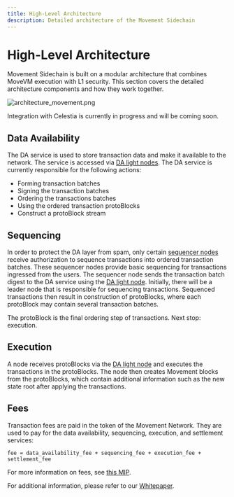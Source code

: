 ```yaml
---
title: High-Level Architecture
description: Detailed architecture of the Movement Sidechain
---
```


# High-Level Architecture

Movement Sidechain is built on a modular architecture that combines MoveVM execution with L1 security. This section covers the detailed architecture components and how they work together.

![architecture_movement.png](./images/architecture_movement.png)

<Callout>
Integration with Celestia is currently in progress and will be coming soon.
</Callout>

## Data Availability

The DA service is used to store transaction data and make it available to the network. The service is accessed via [DA light nodes](./node-level-architecture#da-light-node). The DA service is currently responsible for the following actions:

- Forming transaction batches
- Signing the transaction batches
- Ordering the transactions batches
- Using the ordered transaction protoBlocks
- Construct a protoBlock stream

## Sequencing

In order to protect the DA layer from spam, only certain [sequencer nodes](./node-level-architecture#sequencer-node) receive authorization to sequence transactions into ordered transaction batches. These sequencer nodes provide basic sequencing for transactions ingressed from the users. The sequencer node sends the transaction batch digest to the DA service using the [DA light node](./node-level-architecture#da-light-node). Initially, there will be a leader node that is responsible for sequencing transactions. Sequenced transactions then result in construction of protoBlocks, where each protoBlock may contain several transaction batches.

The protoBlock is the final ordering step of transactions. Next stop: execution.

## Execution

A node receives protoBlocks via the [DA light node](./node-level-architecture#da-light-node) and executes the transactions in the protoBlocks. The node then creates Movement blocks from the protoBlocks, which contain additional information such as the new state root after applying the transactions.

## Fees

Transaction fees are paid in the token of the Movement Network. They are used to pay for the data availability, sequencing, execution, and settlement services:

```
fee = data_availability_fee + sequencing_fee + execution_fee + settlement_fee
```

For more information on fees, see [this MIP](https://github.com/movementlabsxyz/MIP/tree/gas-fee-calculation/MIP/mip-19).

For additional information, please refer to our [Whitepaper](https://www.movementnetwork.xyz/whitepaper/movement-whitepaper_en.pdf).
